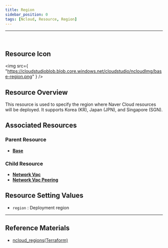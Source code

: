 ```yaml
---
title: Region
sidebar_position: 0
tags: [Ncloud, Resource, Region]
---
```


<hr />
<br />

## Resource Icon

<img
    src={
        "https://cloudstudioblob.blob.core.windows.net/cloudstudio/ncloudImg/base-region.png"
    }
/>

## Resource Overview

This resource is used to specify the region where Naver Cloud resources will be deployed. It supports Korea (KR), Japan (JPN), and Singapore (SGN).

## Associated Resources

### Parent Resource

-   [**Base**](https://docs.cstudio.app/docs/resource/ncloud/Base/)

### Child Resource

-   [**Network Vpc**](https://docs.cstudio.app/docs/resource/ncloud/Network/Vpc)
-   [**Network Vpc Peering**](https://docs.cstudio.app/docs/resource/ncloud/Network/VpcPeering)

## Resource Setting Values

-   `region` : Deployment region

---

## Reference Materials

-   [ncloud_regions(Terraform)](https://registry.terraform.io/providers/NaverCloudPlatform/ncloud/latest/docs/data-sources/regions)
